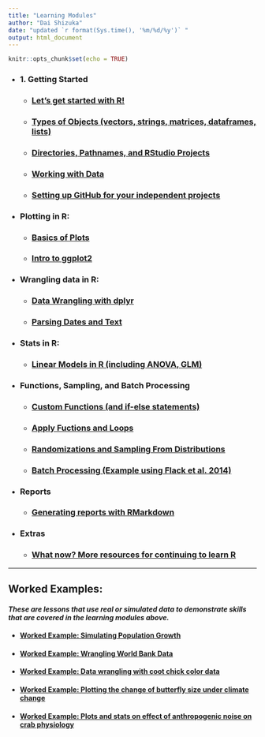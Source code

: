 ```yaml
---
title: "Learning Modules"
author: "Dai Shizuka"
date: "updated `r format(Sys.time(), '%m/%d/%y')` "
output: html_document
---
```


```r
knitr::opts_chunk$set(echo = TRUE)
```

* ### 1. Getting Started

  + ### [Let's get started with R!](01_Intro.html)

  + ### [Types of Objects (vectors, strings, matrices, dataframes, lists)](02_ObjectTypes.html)

  + ### [Directories, Pathnames, and RStudio Projects](03_Rproject.html)
  
  + ### [Working with Data](04_Data.html)
  
  + ### [Setting up GitHub for your independent projects](05_GitHub.html)  

* ### Plotting in R:

    + ### [Basics of Plots](06_Plots_basics.html)
    
    + ### [Intro to ggplot2](07_ggplot_intro.html)


* ### Wrangling data in R:

    + ### [Data Wrangling with dplyr](09_dplyr.html)
    
    + ### [Parsing Dates and Text](10_text_parsing.html)
    
    
* ### Stats in R:

    + ### [Linear Models in R (including ANOVA, GLM)](08_Stats_LinearModels.html)
    

* ### Functions, Sampling, and Batch Processing

  + ### [Custom Functions (and if-else statements)](11_Functions.html)

  + ### [Apply Fuctions and Loops](12_Apply.html)
    
  + ### [Randomizations and Sampling From Distributions](13_RandomNumbers.html)

  + ### [Batch Processing (Example using Flack et al. 2014)](14_batch.html) 

* ### Reports

  + ### [Generating reports with RMarkdown](15_Rmarkdown.html)

* ### Extras
  + ### [What now? More resources for continuing to learn R](resources.html)

***

## Worked Examples: 

#### *These are lessons that use real or simulated data to demonstrate skills that are covered in the learning modules above.*


* #### [Worked Example: Simulating Population Growth](x_PopGrowth.html)

* #### [Worked Example: Wrangling World Bank Data](x_WorldBank.html)

* #### [Worked Example: Data wrangling with coot chick color data](x_CootDataWrangling.html)

* #### [Worked Example: Plotting the change of butterfly size under climate change](x_Bowden.html)

* #### [Worked Example: Plots and stats on effect of anthropogenic noise on crab physiology](x_Wale.html)

    